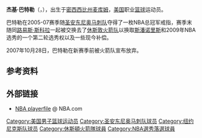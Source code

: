 {{Infobox NBA Player
| name =杰基·巴特勒<br />Jackie Butler
| image = [[File:Jackie_Butler_Knicks.jpg|220px]]
| position = 中锋
| nickname = 
| height =6英尺10英寸（2.08米）
| weight =260磅（118公斤）
| team = 
| nationality =USA
| nationality_2 =
| birth_date =1985年3月10日
| birth_place = {{border|[[File:Flag_of_Mississippi_(2001–2020).svg|25px]]}}[[密西西比州|密西西比州]][[麦库姆_(密西西比州)|麦库姆]]
| death_date = 
| death_place = 
| highschool = 
| college = [[弗吉尼亚州海岸基督学院|弗吉尼亚州海岸基督学院]]
| draft = 
| draft_year = 
| draft_team = 
| career_start =2004年
| career_end = 今
| former_teams = [[纽约尼克斯队|纽约尼克斯队]]（2004年－06年）<br />[[圣安东尼奥马刺队|圣安东尼奥马刺队]]（2006年至07年）
| awards = 
| halloffame = 
}}
'''杰基·巴特勒'''（{{lang-en|'''Jackie Butler'''}}，{{bd|1985年|3月10日|}}），出生于[[密西西比州|密西西比州]][[麦库姆_(密西西比州)|麦库姆]]，[[美国|美国]]职业[[篮球|篮球]]运动员。

巴特勒在2005-07赛季随[[圣安东尼奥马刺队|圣安东尼奥马刺队]]夺得了一枚NBA总冠军戒指，赛季末随同[[路易斯·斯科拉|路易斯·斯科拉]]一起被交换去了[[休斯敦火箭队|休斯敦火箭队]]以换取[[斯潘诺里斯|斯潘诺里斯]]和2009年NBA选秀的一个第二轮选秀权以及一些现今补偿。

2007年10月28日，巴特勒在新赛季前被火箭队宣布放弃。
== 参考资料 ==

{{reflist}}

== 外部链接 ==
*[http://www.nba.com/playerfile/jackie_butler/index.html NBA playerfile] {{Wayback|url=http://www.nba.com/playerfile/jackie_butler/index.html |date=20130425063137 }} @ NBA.com  

{{San Antonio Spurs 2006-07 NBA champions}}
{{Authority control}}

{{DEFAULTSORT:Butler, Jackie}}

[[Category:美国男子篮球运动员|Category:美国男子篮球运动员]]
[[Category:圣安东尼奥马刺队球员|Category:圣安东尼奥马刺队球员]]
[[Category:纽约尼克斯队球员|Category:纽约尼克斯队球员]]
[[Category:休斯頓火箭隊球員|Category:休斯頓火箭隊球員]]
[[Category:NBA選秀落選球員|Category:NBA選秀落選球員]]